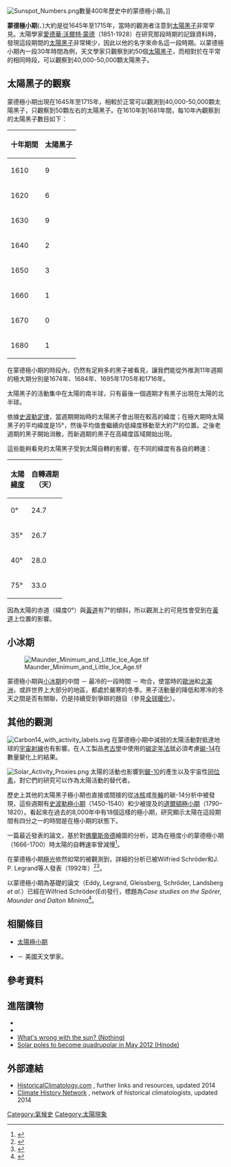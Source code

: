 [[File:Sunspot_Numbers.png|thumb]]數量400年歷史中的蒙德極小期。]]

'''蒙德極小期'''({{lang|en|Maunder Minimum}}、{{lang|en|prolonged sunspot minimum}})大約是從1645年至1715年，當時的觀測者注意到[[太陽黑子|太陽黑子]]非常罕見。太陽學家[[愛德華·沃爾特·蒙德|愛德華·沃爾特·蒙德]]（1851-1928）在研究那段時期的記錄資料時，發現這段期間的[[太阳黑子|太陽黑子]]非常稀少，因此以他的名字來命名這一段時期。以蒙德極小期內一段30年時間為例，天文學家只觀察到約50個[[太阳黑子|太陽黑子]]，而相對於在平常的相同時段，可以觀察到40,000-50,000顆太陽黑子。

== 太陽黑子的觀察 ==
蒙德極小期出現在1645年至1715年，相較於正常可以觀測到40,000-50,000顆太陽黑子，只觀察到50顆左右的太陽黑子。在1610年到1681年間，每10年內觀察到的太陽黑子數目如下：

{| border="1" style="text-align:right" 
! 十年期間 !! 太陽黑子
|-
| 1610 || 9
|-
| 1620 || 6
|-
| 1630 || 9
|-
| 1640 || 2
|-
| 1650 || 3
|-
| 1660 || 1
|-
| 1670 || 0
|-
| 1680 || 1
|}

在蒙德極小期的時段內，仍然有足夠多的黑子被看見，讓我們能從外推測11年週期的極大期分別是1674年、1684年、1695年1705年和1716年。

太陽黑子的活動集中在太陽的南半球，只有最後一個週期才有黑子出現在太陽的北半球。

依據[[史波勒定律|史波勒定律]]，當週期開始時的太陽黑子會出現在較高的緯度；在極大期時太陽黑子的平均緯度是15°，然後平均值會繼續向低緯度移動至大約7°的位置。之後老週期的黑子開始消散，而新週期的黑子在高緯度區域開始出現。

這些能夠看見的太陽黑子受到太陽自轉的影響，在不同的緯度有各自的轉速：

{| border="1" style="text-align:right" 
! 太陽<br /> [[緯度|緯度]] !! 自轉週期<br />（天）
|-
| 0° || 24.7
|-
| 35° || 26.7
|-
| 40° || 28.0
|-
| 75° || 33.0
|}

因為太陽的赤道（緯度0°）與[[黃道|黃道]]有7°的傾斜，所以觀測上的可見性會受到在[[黃道|黃道]]上位置的影響。

== 小冰期 ==
[[File:Maunder_Minimum_and_Little_Ice_Age.tif|thumb]]

蒙德極小期與[[小冰期|小冰期]]的中間 － 最冷的一段時間 － 吻合，使當時的[[歐洲|歐洲]]和[[北美洲|北美洲]]，或許世界上大部分的地區，都處於嚴寒的冬季。黑子活動量的降低和寒冷的冬天之間是否有關聯，仍是持續受到爭辯的題目（參見[[全球暖化|全球暖化]]）。

== 其他的觀測 ==
[[File:Carbon14_with_activity_labels.svg|thumb]]
在蒙德極小期中減弱的太陽活動對抵達地球的[[宇宙射線|宇宙射線]]也有影響。在人工製品[[考古學|考古學]]中使用的[[碳定年法|碳定年法]]就必須考慮[[碳-14|碳-14]]在數量變化上的結果。

[[File:Solar_Activity_Proxies.png|thumb]]
太陽的活動也影響到[[鈹-10|鈹-10]]的產生以及宇宙性[[同位素|同位素]]，對它們的研究可以作為太陽活動的替代者。

歷史上其他的太陽黑子極小期也直接或間接的從[[冰核|冰核]]或[[年輪|年輪]]的碳-14分析中被發現，這些週期有[[史波勒極小期|史波勒極小期]]（1450-1540）和少被提及的[[道爾頓極小期|道爾頓極小期]]（1790–1820）。看起來在過去的8,000年中有18個這樣的極小期，研究顯示太陽在這段期間有四分之一的時間是在極小期的狀態下。

一篇最近發表的論文，基於對[[約翰·佛蘭斯蒂德|佛蘭斯帝德]]繪圖的分析，認為在極度小的蒙德極小期（1666-1700）時太陽的自轉速率曾減慢<ref>{{Cite journal|title=A Measure of the Solar Rotation During the Maunder Minimum|url=http://link.springer.com/10.1023/A:1016262813525|last=Vaquero|first=J.M.|last2=Sánchez-bajo|first2=F.|date=2002|journal=Solar Physics|issue=2|doi=10.1023/A:1016262813525|volume=207|pages=219–222|last3=Gallego|first3=M.C.}}</ref>。

在蒙德極小期[[極光|極光]]依然如常的被觀測到，詳細的分析已被Wilfried Schröder和J. P. Legrand等人發表（1992年）<ref>{{Cite journal|title=On the Existence of the 11-Year Cycle in Solar and Auroral Activity before and during the So-Called Maunder Minimum.|url=http://www.jstage.jst.go.jp/article/jgg1949/44/2/44_2_119/_article|last=Schröder|first=W.|date=1992|journal=Journal of geomagnetism and geoelectricity|issue=2|doi=10.5636/jgg.44.119|volume=44|pages=119–128|language=en|issn=0022-1392}}</ref><ref>{{cite journal|title=Solar and auroral activities during the seventeenth century|last=Legrand|first=J. P.|journal=Acata Geophysics and Geodetica Hungarica|issue=2–4|year=1992|volume=27|pages=251–282|coauthors=Le Goff, M.; Mazaudier, C.; Schröder, W.}}</ref>。

以蒙德極小期為基礎的論文（Eddy, Legrand, Gleissberg, Schröder, Landsberg ''et al.''）已經在Wilfried Schröder(Ed)發行，標題為''Case studies on the Spörer, Maunder and Dalton Minima''<ref>{{cite book|title=Case studies on the Spörer, Maunder, and Dalton minima|last=Schröder|first=Wilfried|year=2005|series={{lang|de|Beiträge zur Geschichte der Geophysik und Kosmischen Physik}}|volume=6|publisher=AKGGP, Science Edition|location=Potsdam}}</ref>。

== 相關條目 ==
* [[太陽極小期|太陽極小期]]
* {{link-en|傑克·埃迪|John A. Eddy}}－ 美國天文學家。

== 參考資料 ==
{{reflist}}

== 進階讀物 ==
{{ReflistH}}
*{{Cite journal|title=The Late Maunder Minimum (1675-1715) - A Key Period for Studying Decadal Scale Climatic Change in Europe|url=http://link.springer.com/10.1023/A:1010667524422|last=Luterbacher|first=J.|last2=Rickli|first2=R.|date=2001|journal=Climatic Change|issue=4|doi=10.1023/A:1010667524422|volume=49|pages=441–462|last3=Xoplaki|first3=E.|last4=Tinguely|first4=C.|last5=Beck|first5=C.|last6=Pfister|first6=C.|last7=Wanner|first7=H.}}
*{{Cite book|title=The Maunder Minimum and the variable sun-earth connection|url=http://archive.org/details/maunderminimumva0000soon|publisher=River Edge, N.J. : World Scientific|date=2003|isbn=978-981-238-274-0|last=Soon|first=Willie Wei-Hock}}
* [https://web.archive.org/web/20090906062817/http://science.nasa.gov/headlines/y2008/11jul_solarcycleupdate.htm?list95542 What's wrong with the sun? (Nothing)]
* [https://web.archive.org/web/20120701095458/http://hinode.nao.ac.jp/news/120419PressRelease/index_e.shtml Solar poles to become quadrupolar in May 2012 (Hinode)]
{{ReflistF}}

==外部連結==
* [http://www.historicalclimatology.com HistoricalClimatology.com] {{Wayback|url=http://www.historicalclimatology.com/ |date=20200818112417 }}, further links and resources, updated 2014
* [http://climatehistorynetwork.com Climate History Network] {{Wayback|url=http://climatehistorynetwork.com/ |date=20140103215034 }}, network of historical climatologists, updated 2014

{{太阳}}

[[Category:氣候史|Category:氣候史]]
[[Category:太陽現象|Category:太陽現象]]